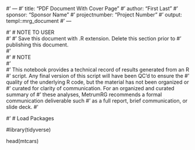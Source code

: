 #' ---
#' title: "PDF Document With Cover Page"
#' author: "First Last"
#' sponsor: "Sponsor Name"
#' projectnumber: "Project Number"
#' output: templ::mrg_document
#' ---

#' # NOTE TO USER    
#' 
#' Save this document with .R extension. Delete this section prior to 
#' publishing this document.   
#'  
#' # NOTE      
#'    
#' This notebook provides a technical record of results generated from an R
#' script. Any final version of this script will have been QC’d to ensure the
#' quality of the underlying R code, but the material has not been organized or
#' curated for clarity of communication. For an organized and curated summary of
#' these analyses, MetrumRG recommends a formal communication deliverable such
#' as a full report, brief communication, or slide deck.
#'

#' # Load Packages

#library(tidyverse)

head(mtcars)
